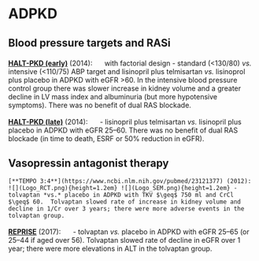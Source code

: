 # ADPKD

## Blood pressure targets and RASi

[**HALT-PKD (early)**](https://www.ncbi.nlm.nih.gov/pubmed/25399733) (2014): ![](Logo_RCT.png){height=1.2em} with factorial design - standard (<130/80) *vs.* intensive (<110/75) ABP target and lisinopril plus telmisartan *vs.* lisinoprol plus placebo in ADPKD with eGFR >60. In the intensive blood pressure control group there was slower increase in kidney volume and a greater decline in LV mass index and albuminuria (but more hypotensive symptoms). There was no benefit of dual RAS blockade.

[**HALT-PKD (late)**](https://www.ncbi.nlm.nih.gov/pubmed/25399731) (2014): ![](Logo_RCT.png){height=1.2em} - lisinopril plus telmisartan *vs.* lisinopril plus placebo in ADPKD with eGFR 25--60.  There was no benefit of dual RAS blockade (in time to death, ESRF or 50% reduction in eGFR).  


## Vasopressin antagonist therapy

```block2
[**TEMPO 3:4**](https://www.ncbi.nlm.nih.gov/pubmed/23121377) (2012): ![](Logo_RCT.png){height=1.2em} ![](Logo_SEM.png){height=1.2em} - tolvaptan *vs.* placebo in ADPKD with TKV $\geq$ 750 ml and CrCl $\geq$ 60.  Tolvaptan slowed rate of increase in kidney volume and decline in 1/Cr over 3 years; there were more adverse events in the tolvaptan group.  

```

[**REPRISE**](https://www.ncbi.nlm.nih.gov/pubmed/29105594) (2017): ![](Logo_RCT.png){height=1.2em} - tolvaptan *vs.* placebo in ADPKD with eGFR 25--65 (or 25--44 if aged over 56).  Tolvaptan slowed rate of decline in eGFR over 1 year; there were more elevations in ALT in the tolvaptan group.  
